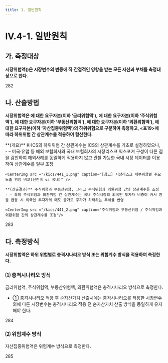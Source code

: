 ```yaml
---
title: 1. 일반원칙
---
```

# IV.4-1. 일반원칙

## 가. 측정대상
**시장위험액(<OverlayDemo id="시장리스크" />)은 시장변수의 변동에 직·간접적인 영향을 받는 모든 자산과 부채를 측정대상으로 한다.**

<Cl>282</Cl>

## 나. 산출방법
**시장위험액은 <OverlayDemo id="금리위험" />에 대한 요구자본(이하 ‘금리위험액’), <OverlayDemo id="주식위험" />에 대한 요구자본(이하 ‘주식위험액’), <OverlayDemo id="부동산위험" />에 대한 요구자본(이하 ‘부동산위험액’), <OverlayDemo id="외환위험" />에 대한 요구자본(이하 ‘외환위험액’), <OverlayDemo id="자산집중위험" />에 대한 요구자본(이하 ‘자산집중위험액’)의 하위위험으로 구분하여 측정하고,
\<표19>에 따라 하위위험 간 상관계수를 적용하여 합산한다.**

<CenterImg src ="/kics/table19.png" caption="<표19> 시장위험액 하위위험 간 상관계수"/>


<Accordion multiple activeIndex={[]}>
<AccordionTab header="시장위험액 하위위험 간 상관계수 도출 근거">
    **(개요)** K-ICS의 <OverlayDemo id="시장리스크" /> 하위위험 간 상관계수는 ICS의 상관계수를 기초로 설정하였으나,
    - – 미국·유럽 등 해외 보험회사와 국내 보험회사의 시장리스크 익스포져 구성이 다른 점을 감안하여 해외사례를 동일하게 적용하지 않고 관찰 가능한 국내 시장 데이터를 이용하여 상관계수를 일부 조정

    <CenterImg src ="/kics/441_1.png" caption="[참고] 시장리스크 세부위험별 주요 노출 위험 비교(선진국 vs 국내)" />

    **(산출결과)** 주식위험과 부동산위험, 그리고 주식위험과 외환위험 간의 상관계수를 조정
    - – 특히 주식위험과 외환위험 간 상관계수는 국내 주식시장의 외국인 투자자 비중이 커서 환율 급등 시 외국인 투자자의 매도 증가로 주가가 하락하는 추세를 반영

    <CenterImg src ="/kics/441_2.png" caption="주식위험과 부동산위험 / 주식위험과 외환위험 간의 상관계수를 조정"/>

</AccordionTab>
</Accordion>

<Cl>283</Cl>

## 다. 측정방식
**시장위험액은 하위 위험별로 충격시나리오 방식 또는 위험계수 방식을 적용하여 측정한다.**

### ⑴ 충격시나리오 방식
금리위험액, 주식위험액, 부동산위험액, 외환위험액은 충격시나리오 방식으로 측정한다.
- ① 충격시나리오 적용 후 순자산가치 산출시에는 충격시나리오를 적용한 시장변수 외에 다른 시장변수는 충격시나리오 적용 전 순자산가치 산출 방식을 동일하게 유지해야 한다.

<Cl>284</Cl>

### ⑵ 위험계수 방식
자산집중위험액은 위험계수 방식으로 측정한다.

<Cl>285</Cl>
